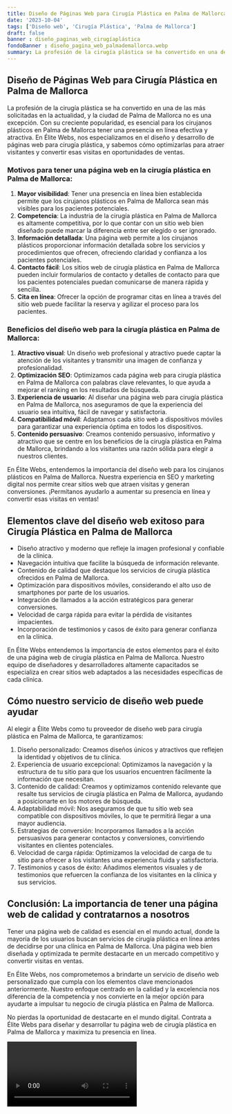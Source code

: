 ```yaml
---
title: Diseño de Páginas Web para Cirugía Plástica en Palma de Mallorca
date: '2023-10-04'
tags: ['Diseño web', 'Cirugía Plástica', 'Palma de Mallorca']
draft: false
banner : diseño_paginas_web_cirugíaplástica
fondoBanner : diseño_pagina_web_palmademallorca.webp
summary: La profesión de la cirugía plástica se ha convertido en una de las más solicitadas en la actualidad, y la ciudad de Palma de Mallorca no es una excepción. Con su creciente popularidad, es esencial para los cirujanos plásticos en Palma de Mallorca tener una presencia en línea efectiva y atractiva. En Élite Webs, nos especializamos en el diseño y desarrollo de páginas web para cirugía plástica, y sabemos cómo optimizarlas para atraer visitantes y convertir esas visitas en oportunidades de ventas.
---
```


## Diseño de Páginas Web para Cirugía Plástica en Palma de Mallorca

La profesión de la cirugía plástica se ha convertido en una de las más solicitadas en la actualidad, y la ciudad de Palma de Mallorca no es una excepción. Con su creciente popularidad, es esencial para los cirujanos plásticos en Palma de Mallorca tener una presencia en línea efectiva y atractiva. En Élite Webs, nos especializamos en el diseño y desarrollo de páginas web para cirugía plástica, y sabemos cómo optimizarlas para atraer visitantes y convertir esas visitas en oportunidades de ventas.

### Motivos para tener una página web en la cirugía plástica en Palma de Mallorca:

1. **Mayor visibilidad**: Tener una presencia en línea bien establecida permite que los cirujanos plásticos en Palma de Mallorca sean más visibles para los pacientes potenciales.
2. **Competencia**: La industria de la cirugía plástica en Palma de Mallorca es altamente competitiva, por lo que contar con un sitio web bien diseñado puede marcar la diferencia entre ser elegido o ser ignorado.
3. **Información detallada**: Una página web permite a los cirujanos plásticos proporcionar información detallada sobre los servicios y procedimientos que ofrecen, ofreciendo claridad y confianza a los pacientes potenciales.
4. **Contacto fácil**: Los sitios web de cirugía plástica en Palma de Mallorca pueden incluir formularios de contacto y detalles de contacto para que los pacientes potenciales puedan comunicarse de manera rápida y sencilla.
5. **Cita en línea**: Ofrecer la opción de programar citas en línea a través del sitio web puede facilitar la reserva y agilizar el proceso para los pacientes.

### Beneficios del diseño web para la cirugía plástica en Palma de Mallorca:

1. **Atractivo visual**: Un diseño web profesional y atractivo puede captar la atención de los visitantes y transmitir una imagen de confianza y profesionalidad.
2. **Optimización SEO**: Optimizamos cada página web para cirugía plástica en Palma de Mallorca con palabras clave relevantes, lo que ayuda a mejorar el ranking en los resultados de búsqueda.
3. **Experiencia de usuario**: Al diseñar una página web para cirugía plástica en Palma de Mallorca, nos aseguramos de que la experiencia del usuario sea intuitiva, fácil de navegar y satisfactoria.
4. **Compatibilidad móvil**: Adaptamos cada sitio web a dispositivos móviles para garantizar una experiencia óptima en todos los dispositivos.
5. **Contenido persuasivo**: Creamos contenido persuasivo, informativo y atractivo que se centre en los beneficios de la cirugía plástica en Palma de Mallorca, brindando a los visitantes una razón sólida para elegir a nuestros clientes.

En Élite Webs, entendemos la importancia del diseño web para los cirujanos plásticos en Palma de Mallorca. Nuestra experiencia en SEO y marketing digital nos permite crear sitios web que atraen visitas y generan conversiones. ¡Permítanos ayudarlo a aumentar su presencia en línea y convertir esas visitas en ventas!

<GifSeo />

<Cta />

## Elementos clave del diseño web exitoso para Cirugía Plástica en Palma de Mallorca

- Diseño atractivo y moderno que refleje la imagen profesional y confiable de la clínica.
- Navegación intuitiva que facilite la búsqueda de información relevante.
- Contenido de calidad que destaque los servicios de cirugía plástica ofrecidos en Palma de Mallorca.
- Optimización para dispositivos móviles, considerando el alto uso de smartphones por parte de los usuarios.
- Integración de llamados a la acción estratégicos para generar conversiones.
- Velocidad de carga rápida para evitar la pérdida de visitantes impacientes.
- Incorporación de testimonios y casos de éxito para generar confianza en la clínica.

En Élite Webs entendemos la importancia de estos elementos para el éxito de una página web de cirugía plástica en Palma de Mallorca. Nuestro equipo de diseñadores y desarrolladores altamente capacitados se especializa en crear sitios web adaptados a las necesidades específicas de cada clínica.

## Cómo nuestro servicio de diseño web puede ayudar

Al elegir a Élite Webs como tu proveedor de diseño web para cirugía plástica en Palma de Mallorca, te garantizamos:

1. Diseño personalizado: Creamos diseños únicos y atractivos que reflejen la identidad y objetivos de tu clínica.
2. Experiencia de usuario excepcional: Optimizamos la navegación y la estructura de tu sitio para que los usuarios encuentren fácilmente la información que necesitan.
3. Contenido de calidad: Creamos y optimizamos contenido relevante que resalte tus servicios de cirugía plástica en Palma de Mallorca, ayudando a posicionarte en los motores de búsqueda.
4. Adaptabilidad móvil: Nos aseguramos de que tu sitio web sea compatible con dispositivos móviles, lo que te permitirá llegar a una mayor audiencia.
5. Estrategias de conversión: Incorporamos llamados a la acción persuasivos para generar contactos y conversiones, convirtiendo visitantes en clientes potenciales.
6. Velocidad de carga rápida: Optimizamos la velocidad de carga de tu sitio para ofrecer a los visitantes una experiencia fluida y satisfactoria.
7. Testimonios y casos de éxito: Añadimos elementos visuales y de testimonios que refuercen la confianza de los visitantes en la clínica y sus servicios.

## Conclusión: La importancia de tener una página web de calidad y contratarnos a nosotros

Tener una página web de calidad es esencial en el mundo actual, donde la mayoría de los usuarios buscan servicios de cirugía plástica en línea antes de decidirse por una clínica en Palma de Mallorca. Una página web bien diseñada y optimizada te permite destacarte en un mercado competitivo y convertir visitas en ventas.

En Élite Webs, nos comprometemos a brindarte un servicio de diseño web personalizado que cumpla con los elementos clave mencionados anteriormente. Nuestro enfoque centrado en la calidad y la excelencia nos diferencia de la competencia y nos convierte en la mejor opción para ayudarte a impulsar tu negocio de cirugía plástica en Palma de Mallorca.

No pierdas la oportunidad de destacarte en el mundo digital. Contrata a Élite Webs para diseñar y desarrollar tu página web de cirugía plástica en Palma de Mallorca y maximiza tu presencia en línea.

<Video />

<CtaBot job='Cirugía Plástica' city='Palma de Mallorca'/>

<Gmaps query='Palma de Mallorca+españa+maps' />